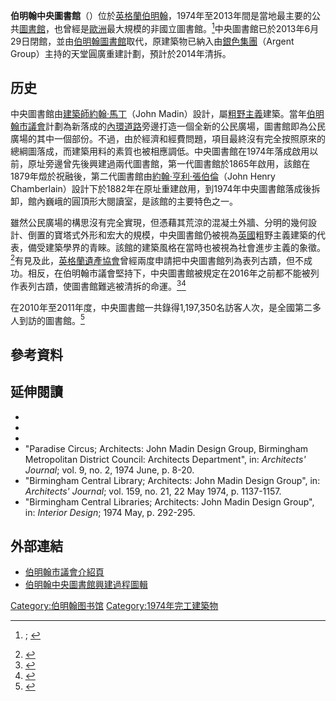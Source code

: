 {{Infobox building
| name       = <small>伯明翰中央圖書館<br />Birmingham Central Library</small>
| image               = Chamberlain Square, Birmingham April 2007.jpg
| caption             = 
| building_type       = [[圖書館|圖書館]]
| architectural_style = [[粗野主義|粗野主義]]
| structural_system   = 
| cost = 470萬[[英鎊|英鎊]]
| location            = {{GBR}}[[伯明翰|伯明翰]][[張伯倫廣場|張伯倫廣場]]
| owner = [[伯明翰市議會|伯明翰市議會]]
| coordinates         = {{coord|52|28|49.07|N|1|54|17.17|W|type:landmark|display=inline,title}}
| start_date          = 1969年4月
| completion_date     = 1973年12月
| opening_date = {{Start date and age|1974|1|12|df=yes}}
| closing_date = 2013年6月29日
| demolition_date     = 2014年（預定）
| height              = {{convert|22.6|m|ft}}
| top_floor = 
| floor_count         = 8
| main_contractor     = [[麥卡賓爵士公司|麥卡賓爵士公司]]
| architect           = [[約翰·馬丁|約翰·馬丁]]
| architecture_firm = 約翰·馬丁設計組
| structural_engineer = [[奧雅納集團有限公司|奧雅納合夥公司]]
| services_engineer   = R·W·格列高利合夥公司
| civil_engineer      = 
| other_designers     = 
| quantity_surveyor   = L·C·威克曼合夥公司
| awards              = 
| url                 = [http://www.birmingham.gov.uk/centrallibrary birmingham.gov.uk/centrallibrary]
}}
'''伯明翰中央圖書館'''（{{Lang-en|'''Birmingham Central Library'''}}）位於[[英格蘭|英格蘭]][[伯明翰|伯明翰]]，1974年至2013年間是當地最主要的公共[[圖書館|圖書館]]，也曾經是[[歐洲|歐洲]]最大規模的非國立圖書館。<ref>{{cite news|title=Preston bus station on UK monument 'at risk' list|url=http://www.bbc.co.uk/news/uk-15180978|work=BBC News|publisher=BBC|date=2011-10-05|accessdate=2011-11-05|archive-date=2011-11-16|archive-url=https://web.archive.org/web/20111116092438/http://www.bbc.co.uk/news/uk-15180978|dead-url=no}}; {{cite web|url=http://www.english-heritage.org.uk/about/news/birmingham-library/|title=Birmingham Central Library|accessdate=2011-11-05|date=2009-11-23|publisher=English Heritage|archive-date=2011-08-01|archive-url=https://web.archive.org/web/20110801172547/http://www.english-heritage.org.uk/about/news/birmingham-library/|dead-url=no}}</ref>中央圖書館已於2013年6月29日閉館，並由[[伯明翰圖書館|伯明翰圖書館]]取代，原建築物已納入由[[銀色集團|銀色集團]]（Argent Group）主持的天堂圓廣重建計劃，預計於2014年清拆。

==历史==
中央圖書館由[[建築師|建築師]][[約翰·馬丁|約翰·馬丁]]（John Madin）設計，屬[[粗野主義|粗野主義]]建築。當年[[伯明翰市議會|伯明翰市議會]]計劃為新落成的[[A4400道路|內環道路]]旁邊打造一個全新的公民廣場，圖書館即為公民廣場的其中一個部份。不過，由於經濟和經費問題，項目最終沒有完全按照原來的總綱圖落成，而建築用料的素質也被相應調低。中央圖書館在1974年落成啟用以前，原址旁邊曾先後興建過兩代圖書館，第一代圖書館於1865年啟用，該館在1879年燬於祝融後，第二代圖書館由[[約翰·亨利·張伯倫|約翰·亨利·張伯倫]]（John Henry Chamberlain）設計下於1882年在原址重建啟用，到1974年中央圖書館落成後拆卸，館內巍峨的圓頂形大閱讀室，是該館的主要特色之一。

雖然公民廣場的構思沒有完全實現，但憑藉其荒涼的混凝土外牆、分明的幾何設計、倒置的寶塔式外形和宏大的規模，中央圖書館仍被視為[[英國|英國]]粗野主義建築的代表，備受建築學界的青睞。該館的建築風格在當時也被視為社會進步主義的象徵。<ref name="AB">{{Citation | url = http://www.wmf.org/project/british-brutalism | title = British Brutalism - World Monuments Fund | date = September 2012 | accessdate =  | publisher =  | archive-date = 2013-10-29 | archive-url = https://web.archive.org/web/20131029195848/http://www.wmf.org/project/british-brutalism | dead-url = no }}</ref>有見及此，[[英格蘭遺產協會|英格蘭遺產協會]]曾經兩度申請把中央圖書館列為表列古蹟，但不成功。相反，在伯明翰市議會堅持下，中央圖書館被規定在2016年之前都不能被列作表列古蹟，使圖書館難逃被清拆的命運。<ref name="AC">{{Citation | url = http://www.english-heritage.org.uk/about/news/birmingham-library/ | title = Birmingham Central Library | date = 23 November 2009 | accessdate =  | publisher = English Heritage | archive-date = 2013-10-16 | archive-url = https://web.archive.org/web/20131016073244/http://www.english-heritage.org.uk/about/news/birmingham-library/ | dead-url = no }}</ref><ref name="AD">{{Citation | url = http://www.birmingham.gov.uk/cs/Satellite?c=Page&childpagename=Lib-Library-of-Birmingham/PageLayout&cid=1223092589081&pagename=BCC/Common/Wrapper/Wrapper | title = Immunity from Listing | date = 2011 | accessdate =  | publisher = Birmingham City Council | archive-date = 2016-08-09 | archive-url = https://web.archive.org/web/20160809121557/http://www.birmingham.gov.uk/cs/Satellite?c=Page&childpagename=Lib-Library-of-Birmingham%2FPageLayout&cid=1223092589081&pagename=BCC%2FCommon%2FWrapper%2FWrapper | dead-url = no }}</ref>

在2010年至2011年度，中央圖書館一共錄得1,197,350名訪客人次，是全國第二多人到訪的圖書館。<ref name="pmsa6">{{Citation| url = http://www.cipfastats.net/news/newsstory.asp?content=14508| title = Latest Public Library Statistics Released| date = October 2011| accessdate = | publisher = CIPFA| archive-date = 2013-10-29| archive-url = https://web.archive.org/web/20131029195433/http://www.cipfastats.net/news/newsstory.asp?content=14508| dead-url = no}}</ref>

==參考資料==
<div class="references-small">
{{reflist|2}}
</div>

==延伸閱讀==
*{{cite book|author=Joe Holyoak|title=All About Victoria Square: an historic perambulation of the civic and cultural heart of Birmingham|location=Birmingham |publisher=Victorian Society, Birmingham Group |year=1989| isbn=0-901657-14-X}}
*{{cite book|author=Stuart Davies|title=By the Gains of Industry - Birmingham Museums and Art Gallery 1885-1985|isbn=0-7093-0131-6|location=Birmingham |publisher= Birmingham Museums and Art Gallery|year= 1985}}
*{{cite book|author=Rachel E. Waterhouse|title=The Birmingham and Midland Institute 1854-1954|year=1954 |location=Birmingham |publisher= Council of the Birmingham and Midland Institute}}
* "Paradise Circus; Architects: John Madin Design Group, Birmingham Metropolitan District Council: Architects Department", in: ''Architects' Journal''; vol. 9, no. 2, 1974 June, p. 8-20.
* "Birmingham Central Library; Architects: John Madin Design Group", in: ''Architects' Journal''; vol. 159, no. 21, 22 May 1974, p. 1137-1157.
* "Birmingham Central Libraries; Architects: John Madin Design Group", in: ''Interior Design''; 1974 May, p. 292-295.

==外部連結==
{{Commons category|Birmingham Central Library|伯明翰中央圖書館}}
*[http://www.birmingham.gov.uk/centrallibrary 伯明翰市議會介紹頁]{{Wayback|url=http://www.birmingham.gov.uk/centrallibrary |date=20131025230359 }}
*[http://vimeo.com/7329952 伯明翰中央圖書館興建過程圖輯]{{Wayback|url=http://vimeo.com/7329952 |date=20131102083811 }}

[[Category:伯明翰图书馆|Category:伯明翰图书馆]]
[[Category:1974年完工建築物|Category:1974年完工建築物]]
